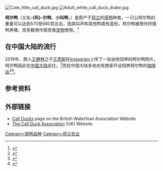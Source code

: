 {{NoteTA
|G1 = 可達鴨
|G2 = Call Duck
|G3 = 
|T=zh-hans:柯尔鸭;zh-hant:柯爾鴨;zh-hk:科爾鴨;zh-mo:科爾鴨;zh-tw:可達鴨;
|1=zh-hans:柯尔鸭;zh-hant:柯爾鴨;zh-hk:科爾鴨;zh-mo:科爾鴨;zh-tw:可達鴨;
}}
{{Expand language|en}}

[[File:Cute_little_call_duck.jpg|thumb]]
[[File:Adult_white_call_duck_drake.jpg|thumb]]

'''柯尔鸭'''（又名'''-{科}-尔鸭'''、'''小叫鸭'''，{{Lang-en|Call duck}}）是原产于[[荷兰|荷兰]]的[[家鸭|家鸭]]种类，一只公柯尔鸭的重量可以达到570至680克左右，因其叫声和其他鸭类有差别，柯尔鸭被用作狩猎鸭养殖，现多数用作观赏类[[宠物|宠物]]使用。<ref>{{Cite news |author1=王思炀 |title=王珞丹帮友寻宠物鸭吉吉引热议，“柯尔鸭”是什么鸭？ |url=http://www.bjnews.com.cn/travel/2020/07/04/745273.html |accessdate=2020-08-24 |work=[[新京报|新京报]] |date=2020-07-04}}</ref>

== 在中国大陆的流行 ==

2019年，商人[[王健林|王健林]]之子[[王思聪|王思聪]]在[[Instagram|Instagram]]上传了一张由他饲养的柯尔鸭照片，柯尔鸭因此在[[中国大陆|中国大陆]]走红。<ref>{{Cite news |author1=韦玥 |title=“王思聪鸭”成了“金鸭子” 95后姑娘网店日销售额超10万元 |url=https://cq.qq.com/a/20190401/000862.htm |accessdate=2020-08-24 |work=[[重庆商报|重庆商报]] |date=2019-04-01 |archive-date=2019-04-09 |archive-url=https://web.archive.org/web/20190409092631/http://cq.qq.com/a/20190401/000862.htm |dead-url=no }}</ref>而在中国大陆多地也有商家开设饲养柯尔鸭的[[咖啡店|咖啡店]]<ref>{{Cite news |author1=陈璐 |title=“撸鸭馆”遍地开花 专家:治愈系萌宠仍需规范和精细化运营 |url=http://xiaofei.people.com.cn/n1/2020/0623/c425315-31756092.html |accessdate=2020-08-24 |work=[[中国青年报|中国青年报]] |page=07|agency=[[人民网|人民网]] |date=2020-06-23}}</ref><ref>{{cite news |author1=李想 |title=身价过万的“网红”-{科}-尔鸭  边摸边减压 |url=https://v.youku.com/v_show/id_XNDgxNTA2NTg3Mg==.html |accessdate=2020-08-24 |work=[[广州广播电视台|广州广播电视台]]《[[G4出动|G4出动]]》 |agency=[[优酷网|优酷网]]视频 |date=2020-08-24}}</ref>。

== 参考资料 ==
{{Reflist}}

== 外部链接 ==
*[http://www.waterfowl.org.uk/call-ducks.html Call Ducks] {{Wayback|url=http://www.waterfowl.org.uk/call-ducks.html |date=20191118195234 }} page on the British Waterfowl Association Website
*[http://www.callducks.net The Call Duck Association] {{Wayback|url=http://www.callducks.net/ |date=20210125033315 }} (UK) Website

{{Commons category}}

[[Category:家鸭品种|Category:家鸭品种]]
[[Category:荷兰农业|Category:荷兰农业]]